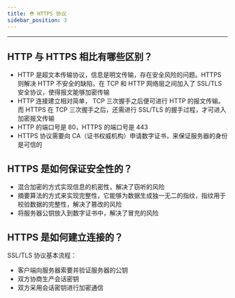 ```yaml
---
title: ⛑️ HTTPS 协议
sidebar_position: 3
---
```


----

## HTTP 与 HTTPS 相比有哪些区别？

- HTTP 是超文本传输协议，信息是明文传输，存在安全风险的问题。HTTPS 则解决 HTTP 不安全的缺陷，在 TCP 和 HTTP 网络层之间加入了 SSL/TLS 安全协议，使得报文能够加密传输
- HTTP 连接建立相对简单， TCP 三次握手之后便可进行 HTTP 的报文传输。而 HTTPS 在 TCP 三次握手之后，还需进行 SSL/TLS 的握手过程，才可进入加密报文传输
- HTTP 的端口号是 80，HTTPS 的端口号是 443
- HTTPS 协议需要向 CA（证书权威机构）申请数字证书，来保证服务器的身份是可信的

## HTTPS 是如何保证安全性的？

- 混合加密的方式实现信息的机密性，解决了窃听的风险
- 摘要算法的方式来实现完整性，它能够为数据生成独一无二的指纹，指纹用于校验数据的完整性，解决了篡改的风险
- 将服务器公钥放入到数字证书中，解决了冒充的风险

## HTTPS 是如何建立连接的？

SSL/TLS 协议基本流程：

- 客户端向服务器索要并验证服务器的公钥
- 双方协商生产会话密钥
- 双方采用会话密钥进行加密通信

